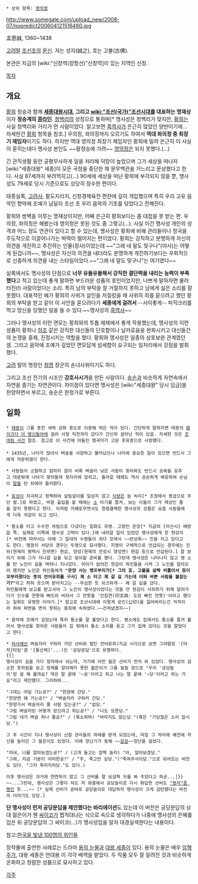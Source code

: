  * 상위 항목: [[영의정]]

http://www.somegate.com/upload_new/2008-07/nopredict200604121516460.jpg

孟思誠, 1360~1438

[[고려]]말 [[조선]]초의 [[문신]]. 자는 성지(誠之), 호는 고불(古佛).

본관은 지금의 [wiki:"신창역(장항선)"신창역]이 있는 지역인 신창.

[[목차]]

== 개요 ==
[[황희]] 정승과 함께 '''[[세종대왕]]시대, 그리고 [[wiki:"조선(국가)"조선시대]]를 대표하는 명재상'''이자 '''정승계의 [[콩라인]]'''. [[청백리]]의 상징으로 통하며[* 맹사성은 청백리가 맞지만, [[황희]]는 사실 청백리와 거리가 먼 사람이었다. 알고보면 [[흑역사]]가 은근히 많았던 양반이기에... 자세한건 [[황희]] 항목을 참조.] 우의정, 좌의정까지 오르기도 하여서 '''역대 좌의정 중 최장기 재임자'''이기도 하다. 하지만 역대 영의정 최장기 재임자인 황희에 밀려 은근히 이 사실이 묻히는데다 맹사성 본인도 ~~황정승에 가려~~ [[영의정]]은 되지 못했다.(...)

긴 관직생활 동안 공평무사하게 일을 처리해 덕망이 높았으며 그가 세상을 떠나자 [wiki:"세종대왕" 세종]이 모든 국정을 중단한 채 문무백관을 거느리고 문상했다고 한다. 사실 87세까지 부려먹히고(...) 90세에 세상을 떠난 황희에 부각되지 않을 뿐, 맹사성도 79세로 당시 기준으로도 상당히 장수한 편이다.

태종실록, [[고려사]], 팔도지리지, 신창경제육전 편찬에 깊이 개입했으며 특히 우리 고유 음악인 향악에 조예가 남달라 조선 초 우리 음악의 기초를 닦았다고 전해진다.

황희와 쌍벽을 이루는 명재상이지만, 어째 은근히 황희보다는 좀 대접을 못 받는 편. 우의정, 좌의정은 해봤는데 영의정은 못된 것도 좀 그렇고(…). 사실 이건 맹사성 개인의 성격과 어느 정도 연관이 있다고 할 수 있는데, 맹사성은 황희에 비해 관리들이나 정국을 주도적으로 이끌어나가는 박력이 떨어지는 편이었다. 황희는 강직하고 분명하게 자신의 의견을 개진하고 추진하는 인물(정사)이었는데 ~~"그래 네 말도 맞구나"(야사)는 어떻게 된겁니까~~, 맹사성은 자신의 의견을 내더라도 분명하게 개진하기보다는 우회적으로 신중하게 의견을 내는 스타일이었다.~~"그래 네 말도 맞구나"는 여기였다~~

실록에서도 맹사성의 단점으로 '''너무 유들유들해서 강직한 결단력을 내리는 능력이 부족했다'''고 적고 있는데 좋게 말하면 부드러운 성품의 호인이었지만, 나쁘게 말하자면 물러터진(!) 사람이었다는 소리. 특히 남의 부탁을 잘 거절하지 못하고 남에게 싫은 소리를 잘 못했다. 대표적인 예가 황희의 사위가 살인을 저질렀을 때 사위의 죄를 묻으려고 했던 황희의 부탁을 받고 같이 이 사안을 묻으려다가 '''세종에게 걸려서''' --사이좋게-- 파직크리를 먹고 망신을 당했던 일을 들 수 있다.~~맹사성의 [[흑역사]]~~

그러나 맹사성의 이런 면모는 황희와의 투톱 체제에서 좋게 작용했는데, 맹사성의 이런 성품이 황희나 [[허조]] 같은 강직한 대신들의 단호함이나 날카로움을 완화시키고 대신들간의 논쟁을 중재, 진정시키는 역할을 했다. 황희와 맹사성은 일종의 상호보완 관계였던 셈. 그리고 음악에 조예가 깊었던 면모답게 섬세함이 요구되는 일처리에서 강점을 발휘했다. 

[[고려]] 말의 명장인 [[최영]] 장군의 손녀사위이기도 하다. 

그리고 조선 전기의 시조인 '''강호사시가'''을 만든 사람이다. [[송순]]과 비슷하게 자연속에서 자연을 즐기는 자연관이다. 차이점이 있다면 맹사성은 [wiki:"세종대왕" 당시 임금]을 찬양하면서 부르고, 송순은 한정가로 부른다.

== 일화 ==

 * [[태종]]이 그를 종친 세력 강화 용도로 이용해 먹은 적이 있다. 간단하게 말하자면 태종의 [[훼이크다 이 병신들아]]에 걸려 사형 직전까지 갔다가 간신히 살아난 적이 있음. 자세한 것은 [[조대림 사건]] 참조. 참고로 이 사건에 아들인 맹귀미가 고문 후유증으로 사망했다.
 
 * 1435년, 나이가 많아서 벼슬을 사양하고 물러났으나 나라에 중요한 일이 있으면 반드시 그에게 자문하였다 한다. 

 * 사람됨이 소탈하고 엄하지 않아 비록 벼슬이 낮은 사람이 찾아와도 반드시 공복을 갖추고 대문밖에 나아가 맞아들여 윗자리에 앉히고, 돌아갈 때에도 역시 공손하게 배웅하여 손님이 [[말]]을 탄 뒤에야 들어왔다.
 
 * [[효성]]이 지극하고 청백하여 살림살이를 일삼지 않고 [[식량]]은 늘 녹미[* 조정에서 봉급으로 주던 쌀.]로 하였고, 바깥 출입을 할 때에는 [[소]] 타기를 즐겨, 보는 이들이 그가 재상인 줄을 알지 못했다고 한다. 이처럼 지혜로우면서도 청렴결백한 맹사성의 성품은 요즘 사람들에게 더욱 귀감이 되고 있다.

 * 황소를 타고 수수한 차림으로 다녔다는 일화도 유명. 고향인 온양[* 지금의 [아산시] 배방읍 쪽. 실제로 이쪽에 맹사성 고택이 있다.]에 내려갈 일이 있었던 맹사성에게 한 현감이[* 버전에 따라서는 아예 그 일대의 수령들이 죄다 모여서 ~~반상회~~ 진을 치고 있다고도 한다. 맹꽁이 서당의 경우는 두명으로 묘사했다. 지명이 구체적으로 언급되는 경우에는 진위(현재의 평택시 진위면) 현감, 양성(현재의 안성시 양성면) 현감 등으로 언급된다.] 잘 보이기 위해 그가 지나갈 길을 닦고 맞이할 준비를 했다. 그런데 맹사성은 나타나지 않고 웬 소를 탄 노인이 길을 떡하니 지나갔다. 어이가 없어진 현감이 하인들을 시켜 그 노인을 잡아오려 했지만 노인은 하인들에게 '''"온양 사는 맹꼬부리가[* 그의 호, 고불을 살짝 비틀어서 등이 꼬부라졌다는 뜻의 언어유희를 구사] 제 소 타고 제 갈 길 가는데 어찌 바쁜 사람을 붙잡는가?"'''라고 허허 웃으며 받아치고는 --무심한 듯 쉬크하게-- 제 갈 길을 갔다.
 하인들에게 보고를 받고서야 그 노인이 맹사성이었다는 것을 안 현감이 사죄하기 위해 달려가다가 인수를 연못에 빠뜨려 버려서 그 연못을 '인침연(印沈淵: 도장 빠진 연못)'이라고 했다는 일화도 유명한 이야기.[* 참고로 조선시대에 이렇게 공인(公印)을 잃어버리는건 익직이라 하여 파면을 면치 못하는 중죄에 속하였다.~~건져냈겠지~~]

 * 음악에 조예가 깊었는데 특히 퉁소를 잘 불었다고 한다. 평소에도 집에서도 퉁소를 즐겨 불어서 맹사성을 찾아온 사람들이 집 밖에서 퉁소 소리를 듣고 그가 집에 있다는 것을 알았다고 한다. 

 * [[야사]]에선 벼슬자리 구하러 가던 선비와 벌인 언어유희(지금 시각으로 보면 그야말로 '[야자]타임'겸 '[통신체]'...)인 '공당문답'으로 유명하다.
 {{|
 맹사성이 길을 가다 정자에서 쉬는데, 거기에 어떤 젊은 선비가 먼저 와 있었다. 맹사성의 검소한 옷차림을 보고 정체를 알아채지 못한 젊은이가 그를 놀릴 양으로 "우리 '공당놀이'란 걸 해 볼까요? 댁은 말 끝에 '~공'이라고 하고 나는 말 끝에 '~당'이라고 하는 거요"라고 제안했다. 그리하여... 

 "그대는 어딜 가는공?" / "한양에 간당."
 "한양엔 왜 가는공?" / "벼슬자리 구하러 간당."
 "한양가서 벼슬자리 줄 사람 있는공?" / "없당."
 "그럼 벼슬자린 어떻게 얻으려고 하는공?" / "나도 모른당."
 "그럼 내가 벼슬 하나 줄공?" / (폭소하며) "바라지도 않는당."(혹은 "가당찮은 소리 맙시당.")

 그 후 시간이 지나 맹사성이 신참 관리들의 하례를 받게 되었는데, 마침 그 자리에 예전에 자신을 놀리던 그 젊은이도 있었다. 이에 장난기가 동해 ~~[[갈굼]]~~장난을 걸었다. 

 "자네, 나를 알아보겠는공?" / (고개 들고는 깜짝 놀라) "아, 알아보겠당."
 "그래, 지금 기분이 어떠한공?" / "주, 죽고만 싶당."("죽여주사이당."으로 되어있는 버전도 있다. "그저 죽어지어당."도 있다.)

 이후 맹사성은 과거에 연연하지 않고 그 선비를 잘 보살펴 뒤를 봐 주었다고 하공...|}}
 ~~...그런데, 맹사성은 그렇다 쳐도 저 와중에서 공당놀이로 다시 화답한 선비도 [["용자"좀 짱]]인 듯...~~ [* 실제 선비가 곧바로 공당놀이로 대답하자 맹사성이 크게 감탄했다는 버전의 이야기도 있당.]  

'''단 맹사성이 먼저 공당문답을 제안했다는 바리에이션'''도 있는데 이 버전은 공당문답의 상대 젊은이가 웬 [[싸이코]]가 찝적대냐는 식으로 속으로 생각하다가 나중에 맹사성의 은혜를 입은 뒤 공당문답의 그 싸이코(...)가 맹사성임을 알자 대경실색한다는 내용이다.

참고:[[한국을 빛낸 100명의 위인들]]  

창작물에 출연한 사례로는 드라마 [[용의 눈물]]과 [[대왕 세종]]이 있다. 용의 눈물은 배우 [[임혁주]]가, 대왕 세종은 안대용 이 각각 배역을 맡았다. 두 작품 모두 잘 알려진 것과 비슷하게 온화하고 청렴한 성품으로 묘사하고 있다.

[[각주]]

